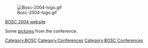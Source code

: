[[Image:Bosc-2004-logo.gif]]

[http://open-bio.org/bosc2004 BOSC 2004 website]

Some [http://gallery.open-bio.org/gallery2/v/bosc2004/ pictures] from the conference.

[[Category:BOSC]] [[Category:Conferences]]
[[Category:BOSC Conferences]]